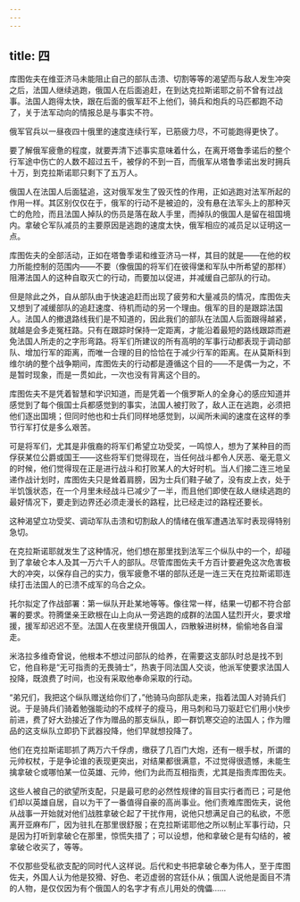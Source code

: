 ```yaml
---
---
---
```

title: 四
---



库图佐夫在维亚济马未能阻止自己的部队击溃、切割等等的渴望而与敌人发生冲突之后，法国人继续逃跑，俄国人在后面追赶，在到达克拉斯诺耶之前不曾有过战事。法国人跑得太快，跟在后面的俄军赶不上他们，骑兵和炮兵的马匹都跑不动了，关于法军动向的情报总是与事实不符。

俄军官兵以一昼夜四十俄里的速度连续行军，已筋疲力尽，不可能跑得更快了。

要了解俄军疲惫的程度，就要弄清下述事实意味着什么，在离开塔鲁季诺后的整个行军途中伤亡的人数不超过五千，被俘的不到一百，而俄军从塔鲁季诺出发时拥兵十万，到克拉斯诺耶只剩下了五万人。

俄国人在法国人后面猛追，这对俄军发生了毁灭性的作用，正如逃跑对法军所起的作用一样。其区别仅仅在于，俄军的行动不是被迫的，没有悬在法军头上的那种灭亡的危险，而且法国人掉队的伤员是落在敌人手里，而掉队的俄国人是留在祖国境内。拿破仑军队减员的主要原因是逃跑的速度太快，俄军相应的减员足以证明这一点。

库图佐夫的全部活动，正如在塔鲁季诺和维亚济马一样，其目的就是——在他的权力所能控制的范围内——不要（像俄国的将军们在彼得堡和军队中所希望的那样）阻滞法国人的这种自取灭亡的行动，而要加以促进，并减缓自己部队的行动。

但是除此之外，自从部队由于快速追赶而出现了疲劳和大量减员的情况，库图佐夫又想到了减缓部队的追赶速度、待机而动的另一个理由。俄军的目的是跟踪法国人。法国人的撤退路线我们是不知道的，因此我们的部队在法国人后面跟得越紧，就越是会多走冤枉路。只有在跟踪时保持一定距离，才能沿着最短的路线跟踪而避免法国人所走的之字形弯路。将军们所建议的所有高明的军事行动都表现于调动部队、增加行军的距离，而唯一合理的目的恰恰在于减少行军的距离。在从莫斯科到维尔纳的整个战争期间，库图佐夫的行动都是遵循这个目的——不是偶一为之，不是暂时现象，而是一贯如此，一次也没有背离这个目的。

库图佐夫不是凭着智慧和学识知道，而是凭着一个俄罗斯人的全身心的感应知道并感觉到了每个俄国士兵都感觉到的事实，法国人被打败了，敌人正在逃跑，必须把他们逐出国境；但同时他也和士兵们同样地感觉到，以闻所未闻的速度在这样的季节行军打仗是多么艰苦。

可是将军们，尤其是非俄裔的将军们希望立功受奖，一鸣惊人，想为了某种目的而俘获某位公爵或国王——这些将军们觉得现在，当任何战斗都令人厌恶、毫无意义的时候，他们觉得现在正是进行战斗和打败某人的大好时机。当人们接二连三地呈递作战计划时，库图佐夫只是耸着肩膀，因为士兵们鞋子破了，没有皮上衣，处于半饥饿状态，在一个月里未经战斗已减少了一半，而且他们即使在敌人继续逃跑的最好情况下，要走到边界还必须走漫长的路程，比已经走过的路程还要长。

这种渴望立功受奖、调动军队击溃和切割敌人的情绪在俄军遭遇法军时表现得特别急切。

在克拉斯诺耶就发生了这种情况，他们想在那里找到法军三个纵队中的一个，却碰到了拿破仑本人及其一万六千人的部队。尽管库图佐夫千方百计要避免这次危害极大的冲突，以保存自己的实力，俄军疲惫不堪的部队还是一连三天在克拉斯诺耶连续打击法国人的已溃不成军的乌合之众。

托尔拟定了作战部署：第一纵队开赴某地等等。像往常一样，结果一切都不符合部署的要求。符腾堡亲王欧根在山上向从一旁逃跑的成群的法国人猛烈开火，要求增援，援军却迟迟不至。法国人在夜里绕开俄国人，四散躲进树林，偷偷地各自溜走。

米洛拉多维奇曾说，他根本不想过问部队的给养，在需要这支部队时总是找不到它，他自称是“无可指责的无畏骑士”，热衷于同法国人交谈，他派军使要求法国人投降，既浪费了时间，也没有采取他奉命采取的行动。

“弟兄们，我把这个纵队赠送给你们了，”他骑马向部队走来，指着法国人对骑兵们说。于是骑兵们骑着勉强能动的不成样子的瘦马，用马刺和马刀驱赶它们用小快步前进，费了好大劲接近了作为赠品的那支纵队，即一群饥寒交迫的法国人；作为赠品的这支纵队立即扔下武器投降，他们早就想投降了。

他们在克拉斯诺耶抓了两万六千俘虏，缴获了几百门大炮，还有一根手杖，所谓的元帅权杖，于是争论谁的表现更突出，对结果都很满意，不过觉得很遗憾，未能生擒拿破仑或哪怕某一位英雄、元帅，他们为此而互相指责，尤其是指责库图佐夫。

这些人被自己的欲望所支配，只是最可悲的必然性规律的盲目实行者而已；可是他们却以英雄自居，自以为干了一番值得自豪的高尚事业。他们责难库图佐夫，说他从战事一开始就对他们战胜拿破仑起了干扰作用，说他只想满足自己的私欲，不愿离开亚麻布厂，因为驻扎在那里很舒服；在克拉斯诺耶他之所以制止军事行动，只是因为打听到拿破仑在那里，惊慌失措了；可以设想，他和拿破仑是有勾结的，被拿破仑收买了，等等。

不仅那些受私欲支配的同时代人这样说。后代和史书把拿破仑奉为伟人，至于库图佐夫，外国人认为他是狡猾、好色、老迈虚弱的宫廷仆从；俄国人说他是面目不清的人物，是仅仅因为有个俄国人的名字才有点儿用处的傀儡……